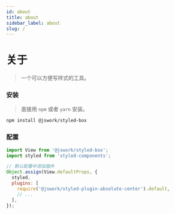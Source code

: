 ```yaml
---
id: about
title: about
sidebar_label: about
slug: /
---
```


# 关于
> 一个可以方便写样式的工具。

### 安装
> 直接用 `npm` 或者 `yarn` 安装。

```bash npm2yarn
npm install @jswork/styled-box
```

### 配置

```js
import View from '@jswork/styled-box';
import styled from 'styled-components';

// 默认配置中添加插件
Object.assign(View.defaultProps, {
  styled,
  plugins: [
    require('@jswork/styled-plugin-absolute-center').default,
    // ...
  ],
});
```